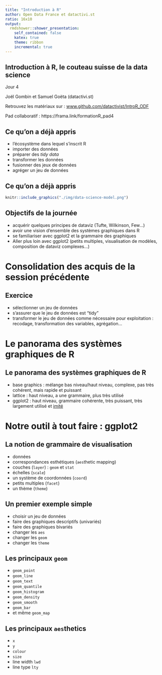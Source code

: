 ```yaml
---
title: "Introduction à R"
author: Open Data France et datactivi.st
ratio: 16x10
output:
  rmdshower::shower_presentation:
    self_contained: false
    katex: true
    theme: ribbon
    incremental: true
---
```


## Introduction à R, le couteau suisse de la data science 


<p></p>
<p></p>
Jour 4
<p></p><p></p><p>
Joël Gombin et Samuel Goëta (datactivi.st)
</p>
<p>
Retrouvez les matériaux sur : [www.github.com/datactivist/IntroR_ODF](www.github.com/datactivist/IntroR_ODF)
</p>

<p>
Pad collaboratif : https://frama.link/formationR_pad4
</p>

## Ce qu'on a déjà appris 

- l'écosystème dans lequel s'inscrit R
- importer des données
- préparer des *tidy data*
- transformer les données
- fusionner des jeux de données
- agréger un jeu de données

## Ce qu'on a déjà appris 

```r
knitr::include_graphics("./img/data-science-model.png")
```

## Objectifs de la journée

- acquérir quelques principes de dataviz (Tufte, Wilkinson, Few…)
- avoir une vision d'ensemble des systèmes graphiques dans R
- se familiariser avec ggplot2 et la grammaire des graphiques
- Aller plus loin avec ggplot2 (petits multiples, visualisation de modèles, composition de dataviz complexes…)

# Consolidation des acquis de la session précédente

## Exercice

- sélectionner un jeu de données 
- s'assurer que le jeu de données est "tidy"
- transformer le jeu de données comme nécessaire pour exploitation : recodage, transformation des variables, agrégation...

# Le panorama des systèmes graphiques de R

## Le panorama des systèmes graphiques de R

- base graphics : mélange bas niveau/haut niveau, complexe, pas très cohérent, mais rapide et puissant
- lattice : haut niveau, a une grammaire, plus très utilisé
- ggplot2 : haut niveau, grammaire cohérente, très puissant, très largement utilisé et [imité](http://ggplot.yhathq.com/) 

# Notre outil à tout faire : ggplot2

## La notion de grammaire de visualisation

- données
- correspondances esthétiques (`aes`thetic mapping)
- couches (`layer`) : `geom` et `stat`
- échelles (`scale`)
- un système de coordonnées (`coord`)
- petits multiples (`facet`)
- un thème (`theme`)

## Un premier exemple simple

- choisir un jeu de données
- faire des graphiques descriptifs (univariés)
- faire des graphiques bivariés
- changer les `aes`
- changer les `geom`
- changer les `theme`

## Les principaux `geom`

- `geom_point`
- `geom_line`
- `geom_text`
- `geom_quantile`
- `geom_histogram`
- `geom_density`
- `geom_smooth`
- `geom_bar`
- et même `geom_map`

## Les principaux `aes`thetics

- `x`
- `y`
- `colour`
- `size`
- line width `lwd`
- line type `lty`

